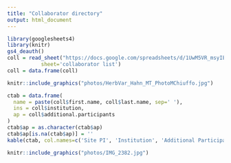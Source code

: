 ```yaml
---
title: "Collaborator directory"
output: html_document
---
```


```r
library(googlesheets4)
library(knitr)
gs4_deauth()
coll = read_sheet("https://docs.google.com/spreadsheets/d/1UwM5VR_msyIEyCpIGllfaLD4K4mqKyU5LfsCTwYEvwo/edit?usp=sharing",
           sheet='collaborator list')
coll = data.frame(coll)
```


```r
knitr::include_graphics("photos/HerbVar_Hahn_MT_PhotoMChiuffo.jpg")
```


```r
ctab = data.frame(
  name = paste(coll$first.name, coll$last.name, sep=' '),
  ins = coll$institution,
  ap = coll$additional.participants
)
ctab$ap = as.character(ctab$ap)
ctab$ap[is.na(ctab$ap)] = ''
kable(ctab, col.names=c('Site PI', 'Institution', 'Additional Participants'), align=c('l','l','l'))
```


```r
knitr::include_graphics("photos/IMG_2382.jpg")
```
